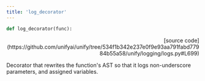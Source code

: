 ```yaml
---
title: 'log_decorator'
---
```


```python
def log_decorator(func):
```

<p align="right">[source code](https://github.com/unifyai/unify/tree/534f1b342e237e0f9e93aa791fabd77984b55a58/unify/logging/logs.py#L699)</p>

Decorator that rewrites the function's AST so that it logs non-underscore
parameters, and assigned variables.